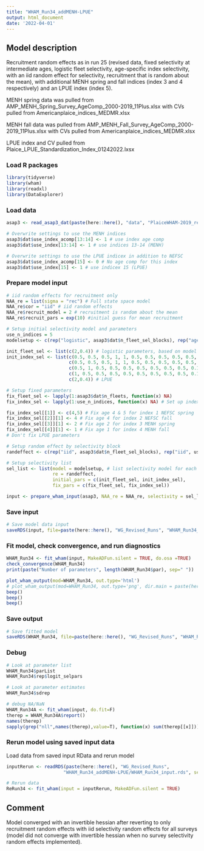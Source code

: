 ```yaml
---
title: "WHAM_Run34_addMENH-LPUE"
output: html_document
date: '2022-04-01'
---
```


## Model description
Recruitment random effects as in run 25 (revised data, fixed selectivity at intermediate ages, logistic fleet selectivity, age-specific index selectivity, with an iid random effect for selectivity, recruitment that is random about the mean), with additional MENH spring and fall indices (index 3 and 4 respectively) and an LPUE index (index 5).

MENH spring data was pulled from AMP_MENH_Spring_Survey_AgeComp_2000-2019_11Plus.xlsx with CVs pulled from Americanplaice_indices_MEDMR.xlsx

MENH fall data was pulled from AMP_MENH_Fall_Survey_AgeComp_2000-2019_11Plus.xlsx with CVs pulled from Americanplaice_indices_MEDMR.xlsx

LPUE index and CV pulled from Plaice_LPUE_Standardization_Index_01242022.lxsx


### Load R packages
```r
library(tidyverse)
library(wham)
library(readxl)
library(DataExplorer)
```

### Load data
```r
asap3 <- read_asap3_dat(paste(here::here(), "data", "PlaiceWHAM-2019_revised_NEFSC-LW-WAA_StateIndices.DAT", sep="/"))

# Overwrite settings to use the MENH indices
asap3$dat$use_index_acomp[13:14] <- 1 # use index age comp
asap3$dat$use_index[13:14] <- 1 # use indices 13-14 (MENH)

# Overwrite settings to use the LPUE indicex in addition to NEFSC
asap3$dat$use_index_acomp[15] <- 0 # No age comp for this index 
asap3$dat$use_index[15] <- 1 # use indicex 15 (LPUE)
```

### Prepare model input
```r
# iid random effects for recruitment only 
NAA_re = list(sigma = "rec") # Full state space model
NAA_re$cor = "iid" # iid random effects
NAA_re$recruit_model = 2 # recruitment is random about the mean
NAA_re$recruit_pars = exp(10) #initial guess for mean recruitment

# Setup initial selectivity model and parameters
use_n_indices = 5
modelsetup <- c(rep("logistic", asap3$dat$n_fleet_sel_blocks), rep("age-specific", 4), "logistic") # LPUE assumed logistic selectivity

init_fleet_sel <- list(c(2,0.4)) # logistic parameters, based on model type
init_index_sel <- list(c(0.5, 0.5, 0.5, 1, 1, 0.5, 0.5, 0.5, 0.5, 0.5, 0.5), # NEFSC spring
                       c(0.5, 0.5, 0.5, 1, 1, 0.5, 0.5, 0.5, 0.5, 0.5, 0.5), # NEFSC fall
                       c(0.5, 1, 0.5, 0.5, 0.5, 0.5, 0.5, 0.5, 0.5, 0.1, 0.1), # MENH spring
                       c(1, 0.5, 0.5, 0.5, 0.5, 0.5, 0.5, 0.5, 0.5, 0.1, 0.1), # MENH fall
                       c(2,0.4)) # LPUE

# Setup fixed parameters
fix_fleet_sel <- lapply(1:asap3$dat$n_fleets, function(x) NA) 
fix_index_sel <- lapply(1:use_n_indices, function(x) NA) # Set up index selectivity fix object

fix_index_sel[[1]] <- c(4,5) # Fix age 4 & 5 for index 1 NEFSC spring
fix_index_sel[[2]][1] <- 4 # Fix age 4 for index 2 NEFSC fall
fix_index_sel[[3]][1] <- 2 # Fix age 2 for index 3 MENH spring
fix_index_sel[[4]][1] <- 1 # Fix age 1 for index 4 MENH fall
# Don't fix LPUE parameters

# Setup random effect by selectivity block 
randeffect <- c(rep("iid", asap3$dat$n_fleet_sel_blocks), rep("iid", use_n_indices))

# Setup selectivity list
sel_list <- list(model = modelsetup, # list selectivity model for each fleet and index
                 re = randeffect,
                 initial_pars = c(init_fleet_sel, init_index_sel),
                 fix_pars = c(fix_fleet_sel, fix_index_sel))

input <- prepare_wham_input(asap3, NAA_re = NAA_re, selectivity = sel_list, model_name = "WHAM_Run34") 
```

### Save input
```r
# Save model data input
saveRDS(input, file=paste(here::here(), "WG_Revised_Runs", "WHAM_Run34_addMENH-LPUE", "WHAM_Run34_input.rds", sep="/"))
```

### Fit model, check convergence, and run diagnostics
```r
WHAM_Run34 <- fit_wham(input, MakeADFun.silent = TRUE, do.osa =TRUE) 
check_convergence(WHAM_Run34)
print(paste("Number of parameters", length(WHAM_Run34$par), sep=" "))

plot_wham_output(mod=WHAM_Run34, out.type='html')
# plot_wham_output(mod=WHAM_Run34, out.type='png', dir.main = paste(here::here(), "WHAM_Run34", sep="/"))
beep()
beep()
beep()
```

### Save output
```r
# Save fitted model
saveRDS(WHAM_Run34, file=paste(here::here(), "WG_Revised_Runs", "WHAM_Run34_addMENH-LPUE", "WHAM_Run34_model.rds", sep="/"))
```

### Debug
```r
# Look at parameter list
WHAM_Run34$parList
WHAM_Run34$rep$logit_selpars

# Look at parameter estimates
WHAM_Run34$sdrep

# debug NA/NaN
WHAM_Run34A <- fit_wham(input, do.fit=F)
therep = WHAM_Run34A$report()
names(therep)
sapply(grep("nll",names(therep),value=T), function(x) sum(therep[[x]]))
```

### Rerun model using saved input data
Load data from saved input RData and rerun model
```r
inputRerun <- readRDS(paste(here::here(), "WG_Revised_Runs",
                     "WHAM_Run34_addMENH-LPUE/WHAM_Run34_input.rds", sep="/"))

# Rerun data
ReRun34 <- fit_wham(input = inputRerun, MakeADFun.silent = TRUE)
```

## Comment
Model converged with an invertible hessian after reverting to only recruitment random effects with iid selectivity random effects for all surveys (model did not converge with invertible hessian when no survey selectivity random effects implemented). 

